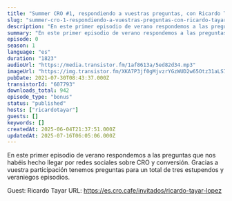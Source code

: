 ```yaml
---
title: "Summer CRO #1, respondiendo a vuestras preguntas, con Ricardo Tayar"
slug: "summer-cro-1-respondiendo-a-vuestras-preguntas-con-ricardo-tayar"
description: "En este primer episodio de verano respondemos a las preguntas que nos habéis hecho llegar por redes sociales sobre CRO y conversión. Gracias a vuestra participación tenemos preguntas para un total de tres estupendos y veraniegos episodios.\n\nGuest: Ricardo Tayar\nURL: https://es.cro.cafe/invitados/ricardo-tayar-lopez"
summary: "En este primer episodio de verano respondemos a las preguntas que nos habéis hecho llegar por redes sociales sobre CRO y conversión. Gracias a vuestra participación tenemos preguntas para un total de tres estupendos y veraniegos episodios."
episode: 0
season: 1
language: "es"
duration: "1823"
audioUrl: "https://media.transistor.fm/1af8613a/5ed82d34.mp3"
imageUrl: "https://img.transistor.fm/XKA7P3jf0gMjvzrYGzWUD2w65Otz31aLS7j_UOQ0sqE/rs:fill:3000:3000:1/q:60/aHR0cHM6Ly9pbWct/dXBsb2FkLXByb2R1/Y3Rpb24udHJhbnNp/c3Rvci5mbS9mNDA4/OGYxZjhiY2ZkNzll/OWFiZjM5ZDYyZGMx/ZmZkOC5qcGc.webp"
pubDate: 2021-07-30T08:43:37.000Z
transistorId: "607793"
downloads_total: 942
episode_type: "bonus"
status: "published"
hosts: ["ricardotayar"]
guests: []
keywords: []
createdAt: 2025-06-04T21:37:51.000Z
updatedAt: 2025-07-16T06:05:06.000Z
---
```


En este primer episodio de verano respondemos a las preguntas que nos habéis hecho llegar por redes sociales sobre CRO y conversión. Gracias a vuestra participación tenemos preguntas para un total de tres estupendos y veraniegos episodios.

Guest: Ricardo Tayar
URL: https://es.cro.cafe/invitados/ricardo-tayar-lopez
